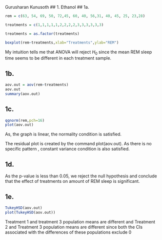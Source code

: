Gurusharan Kunusoth
## 1. Ethanol
## 1a.
```{r}
rem = c(63, 54, 69, 50, 72,45, 60, 40, 56,31, 40, 45, 25, 23,28)

treatments = c(1,1,1,1,1,2,2,2,2,3,3,3,3,3,3)

treatments = as.factor(treatments)

boxplot(rem~treatments,xlab="Treatments",ylab="REM")
```




My intuition tells me that ANOVA will reject $H_0$ since the mean REM sleep time seems to be different in each treatment sample.

## 1b.
```{r}
aov.out = aov(rem~treatments)
aov.out
summary(aov.out)

```


## 1c.
```{r}
qqnorm(rem,pch=16)
plot(aov.out)
```




As, the graph is linear, the normality condition is satisfied.

The residual plot is created by the command plot(aov.out). As there is no specific pattern , constant variance condition is also satisfied.




## 1d.

As the p-value is less than 0.05, we reject the null hypothesis and conclude that the effect of treatments on amount of REM sleep is significant.



## 1e.

```{r}
TukeyHSD(aov.out)
plot(TukeyHSD(aov.out))
```
Treatment 1 and treatment 3 population means are different and Treatment 2 and Treatment 3 population means are different since both the CIs associated with the differences of these populations exclude 0

